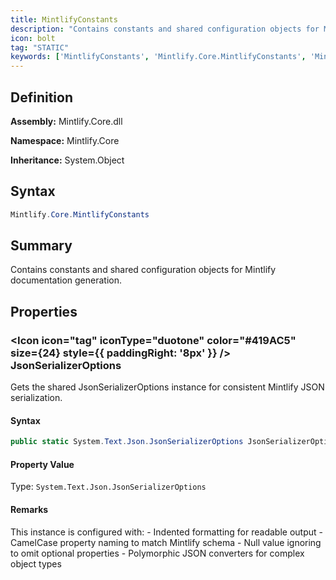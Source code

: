 ```yaml
---
title: MintlifyConstants
description: "Contains constants and shared configuration objects for Mintlify documentation generation."
icon: bolt
tag: "STATIC"
keywords: ['MintlifyConstants', 'Mintlify.Core.MintlifyConstants', 'Mintlify.Core', 'class', 'System.Object']
---
```


## Definition

**Assembly:** Mintlify.Core.dll

**Namespace:** Mintlify.Core

**Inheritance:** System.Object

## Syntax

```csharp
Mintlify.Core.MintlifyConstants
```

## Summary

Contains constants and shared configuration objects for Mintlify documentation generation.

## Properties

### <Icon icon="tag" iconType="duotone" color="#419AC5" size={24} style={{ paddingRight: '8px' }} />  JsonSerializerOptions

Gets the shared JsonSerializerOptions instance for consistent Mintlify JSON serialization.

#### Syntax

```csharp
public static System.Text.Json.JsonSerializerOptions JsonSerializerOptions { get; }
```

#### Property Value

Type: `System.Text.Json.JsonSerializerOptions`

#### Remarks

This instance is configured with:
            - Indented formatting for readable output
            - CamelCase property naming to match Mintlify schema
            - Null value ignoring to omit optional properties
            - Polymorphic JSON converters for complex object types

